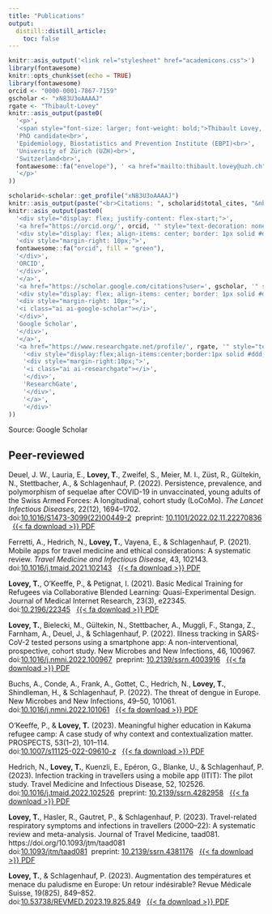 ```yaml
---
title: "Publications"
output:
  distill::distill_article:
    toc: false
---
```


```r
knitr::asis_output('<link rel="stylesheet" href="academicons.css">')
library(fontawesome)
knitr::opts_chunk$set(echo = TRUE)
library(fontawesome)
orcid <- "0000-0001-7867-7159"
gscholar <- "xN83U3oAAAAJ"
rgate <- "Thibault-Lovey"
knitr::asis_output(paste0(
  '<p>',
  '<span style="font-size: larger; font-weight: bold;">Thibault Lovey, MD</span><br>',
  'PhD candidate<br>',
  'Epidemiology, Biostatistics and Prevention Institute (EBPI)<br>',
  'University of Zürich (UZH)<br>',
  'Switzerland<br>',
  fontawesome::fa("envelope"), ' <a href="mailto:thibault.lovey@uzh.ch">thibault.lovey@uzh.ch</a>',
  '</p>'
))
```
```r
scholarid<-scholar::get_profile("xN83U3oAAAAJ")
knitr::asis_output(paste("<br>Citations: ", scholarid$total_cites, "&nbsp;|&nbsp;&nbsp;h-index: ", scholarid$h_index, "&nbsp;|&nbsp;&nbsp;i10-index: ", scholarid$i10_index))
knitr::asis_output(paste0(
  '<div style="display: flex; justify-content: flex-start;">',
  '<a href="https://orcid.org/', orcid, '" style="text-decoration: none; color: inherit;">',
  '<div style="display: flex; align-items: center; border: 1px solid #ddd; padding: 10px; margin-right: 10px; border-radius: 5px;">',
  '<div style="margin-right: 10px;">',
  fontawesome::fa("orcid", fill = "green"), 
  '</div>',
  'ORCID',
  '</div>',
  '</a>',
  '<a href="https://scholar.google.com/citations?user=', gscholar, '" style="text-decoration: none; color: inherit;">',
  '<div style="display: flex; align-items: center; border: 1px solid #ddd; padding: 10px; margin-right: 10px; border-radius: 5px;">',
  '<div style="margin-right: 10px;">',
  '<i class="ai ai-google-scholar"></i>', 
  '</div>',
  'Google Scholar',
  '</div>',
  '</a>',
  '<a href="https://www.researchgate.net/profile/', rgate, '" style="text-decoration: none; color: inherit;">',
    '<div style="display:flex;align-items:center;border:1px solid #ddd;padding:10px;border-radius:5px;">',
    '<div style="margin-right:10px;">',
    '<i class="ai ai-researchgate"></i>',
    '</div>',
    'ResearchGate',
    '</div>',
    '</a>',
    '</div>'
))
```
<aside>
Source: Google Scholar
</aside>

## Peer-reviewed

Deuel, J. W., Lauria, E., **Lovey, T.**, Zweifel, S., Meier, M. I., Züst, R., Gültekin, N., Stettbacher, A., & Schlagenhauf, P. (2022). Persistence, prevalence, and polymorphism of sequelae after COVID-19 in unvaccinated, young adults of the Swiss Armed Forces: A longitudinal, cohort study (LoCoMo). *The Lancet Infectious Diseases*, 22(12), 1694–1702.
<br>doi:[10.1016/S1473-3099(22)00449-2](https://doi.org/10.1016/S1473-3099(22)00449-2)&nbsp;&nbsp;preprint: [10.1101/2022.02.11.22270836](https://doi.org/10.1101/2022.02.11.22270836)
&nbsp;&nbsp;[{{< fa download >}} PDF](papers/PIIS1473309922004492.pdf)

<aside>
<div data-badge-type="donut" data-doi="10.1016/S1473-3099(22)00449-2" data-hide-no-mentions="true" class="altmetric-embed"></div>
<script type='text/javascript' src='https://d1bxh8uas1mnw7.cloudfront.net/assets/embed.js'></script>
</aside>

Ferretti, A., Hedrich, N., **Lovey, T.**, Vayena, E., & Schlagenhauf, P. (2021). Mobile apps for travel medicine and ethical considerations: A systematic review. *Travel Medicine and Infectious Disease*, 43, 102143. <br>doi:[10.1016/j.tmaid.2021.102143](https://doi.org/10.1016/j.tmaid.2021.102143)
&nbsp;&nbsp;[{{< fa download >}} PDF](papers/1-s2.0-S1477893921001848-main.pdf)

<aside>
<div data-badge-type="donut" data-doi="10.1016/j.tmaid.2021.102143" data-hide-no-mentions="true" class="altmetric-embed"></div>
<script type='text/javascript' src='https://d1bxh8uas1mnw7.cloudfront.net/assets/embed.js'></script>
</aside>

**Lovey, T.**, O’Keeffe, P., & Petignat, I. (2021). Basic Medical Training for Refugees via Collaborative Blended Learning: Quasi-Experimental Design. Journal of Medical Internet Research, 23(3), e22345. <br>doi:[10.2196/22345](https://doi.org/10.2196/22345)
&nbsp;&nbsp;[{{< fa download >}} PDF](papers/PDF.pdf)

<aside>
<div data-badge-type="donut" data-doi="10.2196/22345" data-hide-no-mentions="true" class="altmetric-embed"></div>
<script type='text/javascript' src='https://d1bxh8uas1mnw7.cloudfront.net/assets/embed.js'></script>
</aside>


**Lovey, T.**, Bielecki, M., Gültekin, N., Stettbacher, A., Muggli, F., Stanga, Z., Farnham, A., Deuel, J., & Schlagenhauf, P. (2022). Illness tracking in SARS-CoV-2 tested persons using a smartphone app: A non-interventional, prospective, cohort study. New Microbes and New Infections, 46, 100967. <br>doi:[10.1016/j.nmni.2022.100967](https://doi.org/10.1016/j.nmni.2022.100967)&nbsp;&nbsp;preprint: [10.2139/ssrn.4003916](https://doi.org/10.2139/ssrn.4003916)
&nbsp;&nbsp;[{{< fa download >}} PDF](papers/1-s2.0-S2052297522000191-main.pdf)

<aside>
<div data-badge-type="donut" data-doi="10.1016/j.nmni.2022.100967" data-hide-no-mentions="true" class="altmetric-embed"></div>
<script type='text/javascript' src='https://d1bxh8uas1mnw7.cloudfront.net/assets/embed.js'></script>
</aside>

Buchs, A., Conde, A., Frank, A., Gottet, C., Hedrich, N., **Lovey, T.**, Shindleman, H., & Schlagenhauf, P. (2022). The threat of dengue in Europe. New Microbes and New Infections, 49–50, 101061.
<br>doi:[10.1016/j.nmni.2022.101061](https://doi.org/10.1016/j.nmni.2022.101061)
&nbsp;&nbsp;[{{< fa download >}} PDF](papers/1-s2.0-S2052297522001135-main.pdf)

<aside>
<div data-badge-type="donut" data-doi="10.1016/j.nmni.2022.101061" data-hide-no-mentions="true" class="altmetric-embed"></div>
<script type='text/javascript' src='https://d1bxh8uas1mnw7.cloudfront.net/assets/embed.js'></script>
</aside>


O’Keeffe, P., & **Lovey, T.** (2023). Meaningful higher education in Kakuma refugee camp: A case study of why context and contextualization matter. PROSPECTS, 53(1–2), 101–114.
<br>doi:[10.1007/s11125-022-09610-z](https://doi.org/10.1007/s11125-022-09610-z)
&nbsp;&nbsp;[{{< fa download >}} PDF](papers/s11125-022-09610-z.pdf)

<aside>
<div data-badge-type="donut" data-doi="10.1007/s11125-022-09610-z" data-hide-no-mentions="true" class="altmetric-embed"></div>
<script type='text/javascript' src='https://d1bxh8uas1mnw7.cloudfront.net/assets/embed.js'></script>
</aside>

Hedrich, N., **Lovey, T.**, Kuenzli, E., Epéron, G., Blanke, U., & Schlagenhauf, P. (2023). Infection tracking in travellers using a mobile app (ITIT): The pilot study. Travel Medicine and Infectious Disease, 52, 102526. 
<br>doi:[10.1016/j.tmaid.2022.102526](https://doi.org/10.1016/j.tmaid.2022.102526)&nbsp;&nbsp;preprint: [10.2139/ssrn.4282958](https://doi.org/10.2139/ssrn.4282958)
&nbsp;&nbsp;[{{< fa download >}} PDF](papers/1-s2.0-S1477893922002721-main.pdf)

<aside>
<div data-badge-type="donut" data-doi="10.1016/j.tmaid.2022.102526" data-hide-no-mentions="true" class="altmetric-embed"></div>
<script type='text/javascript' src='https://d1bxh8uas1mnw7.cloudfront.net/assets/embed.js'></script>
</aside>


**Lovey, T.**, Hasler, R., Gautret, P., & Schlagenhauf, P. (2023). Travel-related respiratory symptoms and infections in travellers (2000–22): A systematic review and meta-analysis. Journal of Travel Medicine, taad081. https://doi.org/10.1093/jtm/taad081
<br>doi:[10.1093/jtm/taad081](https://doi.org/10.1093/jtm/taad081)&nbsp;&nbsp;preprint: [10.2139/ssrn.4381176](https://doi.org/10.2139/ssrn.4381176)
&nbsp;&nbsp;[{{< fa download >}} PDF](papers/taad081.pdf)

<aside>
<div data-badge-type="donut" data-doi="10.1093/jtm/taad081" data-hide-no-mentions="true" class="altmetric-embed"></div>
<script type='text/javascript' src='https://d1bxh8uas1mnw7.cloudfront.net/assets/embed.js'></script>
</aside>

**Lovey, T.**, & Schlagenhauf, P. (2023). Augmentation des températures et menace du paludisme en Europe: Un retour indésirable? Revue Médicale Suisse, 19(825), 849–852.
<br>doi:[10.53738/REVMED.2023.19.825.849](https://doi.org/10.53738/REVMED.2023.19.825.849)
&nbsp;&nbsp;[{{< fa download >}} PDF](papers/849-52_44377.pdf)

<aside>
<div data-badge-type="donut" data-doi="10.53738/REVMED.2023.19.825.849" data-hide-no-mentions="true" class="altmetric-embed"></div>
<script type='text/javascript' src='https://d1bxh8uas1mnw7.cloudfront.net/assets/embed.js'></script>
</aside>